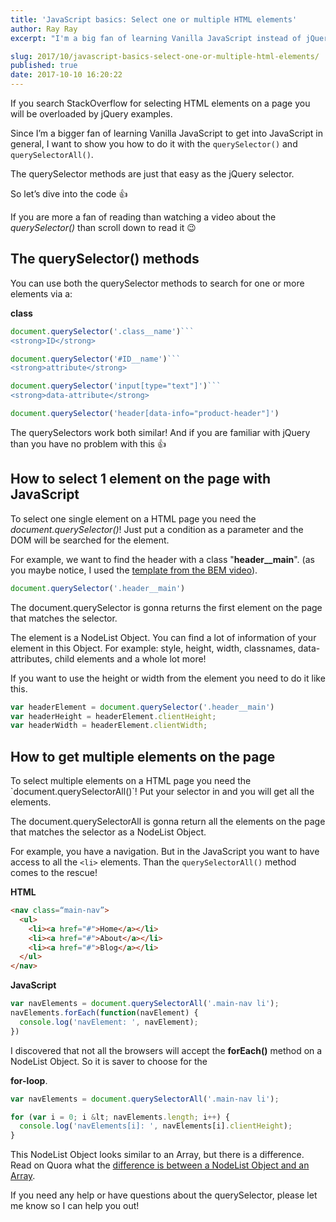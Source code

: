 ```yaml
---
title: 'JavaScript basics: Select one or multiple HTML elements'
author: Ray Ray
excerpt: "I'm a big fan of learning Vanilla JavaScript instead of jQuery. I want to show how easy the querySelector() and querySelectorAll() are! (video included)."

slug: 2017/10/javascript-basics-select-one-or-multiple-html-elements/
published: true
date: 2017-10-10 16:20:22
---
```

If you search StackOverflow for selecting HTML elements on a page you will be overloaded by jQuery examples.

Since I’m a bigger fan of learning Vanilla JavaScript to get into JavaScript in general, I want to show you how to do it with the `querySelector()` and `querySelectorAll()`.

The querySelector methods are just that easy as the jQuery selector.

So let’s dive into the code 👍

If you are more a fan of reading than watching a video about the <em>querySelector()</em> than scroll down to read it 😉

<Youtube url="https://youtu.be/cLsTHYS7-7A" />

<h2><b>The querySelector() methods</b></h2>
You can use both the querySelector methods to search for one or more elements via a:

<strong>class</strong>

```javascript
document.querySelector('.class__name')```
<strong>ID</strong>
```

```javascript
document.querySelector('#ID__name')```
<strong>attribute</strong>
```

```javascript
document.querySelector('input[type="text"]')```
<strong>data-attribute</strong>
```

```javascript
document.querySelector('header[data-info="product-header"]')
```

The querySelectors work both similar! And if you are familiar with jQuery than you have no problem with this 👍

<h2><b>How to select 1 element on the page with JavaScript</b></h2>
To select one single element on a HTML page you need the <em>document.querySelector()</em>! Just put a condition as a parameter and the DOM will be searched for the element.

For example, we want to find the header with a class "<strong>header__main</strong>". (as you maybe notice, I used the <a href="https://blog.mrfrontend.org/2017/10/write-better-css-with-bem/">template from the BEM video</a>).

```javascript
document.querySelector('.header__main')
```

The document.querySelector is gonna returns the first element on the page that matches the selector.

The element is a NodeList Object. You can find a lot of information of your element in this Object. For example: style, height, width, classnames, data-attributes, child elements and a whole lot more!

If you want to use the height or width from the element you need to do it like this.

```javascript
var headerElement = document.querySelector('.header__main')
var headerHeight = headerElement.clientHeight;
var headerWidth = headerElement.clientWidth;
```

<h2><b>How to get multiple elements on the page</b></h2>
To select multiple elements on a HTML page you need the `document.querySelectorAll()`! Put your selector in and you will get all the elements.

The document.querySelectorAll is gonna return all the elements on the page that matches the selector as a NodeList Object.

For example, you have a navigation. But in the JavaScript you want to have access to all the `<li>` elements. Than the `querySelectorAll()` method comes to the rescue!

<strong>HTML</strong>

```html
<nav class=“main-nav”>
  <ul>
    <li><a href="#">Home</a></li>
    <li><a href="#">About</a></li>
    <li><a href="#">Blog</a></li>
  </ul>
</nav>
```

<strong>JavaScript</strong>

```javascript
var navElements = document.querySelectorAll('.main-nav li');
navElements.forEach(function(navElement) {
  console.log('navElement: ', navElement);
})
```

I discovered that not all the browsers will accept the <strong>forEach()</strong> method on a NodeList Object. So it is saver to choose for the 

<strong>for-loop</strong>.

```javascript
var navElements = document.querySelectorAll('.main-nav li');

for (var i = 0; i &lt; navElements.length; i++) {
  console.log('navElements[i]: ', navElements[i].clientHeight);
}
```

This NodeList Object looks similar to an Array, but there is a difference. Read on Quora what the <a href="https://www.quora.com/What-is-the-difference-between-a-NodeList-and-an-Array" target="_blank" rel="noopener">difference is between a NodeList Object and an Array</a>.

If you need any help or have questions about the querySelector, please let me know so I can help you out!